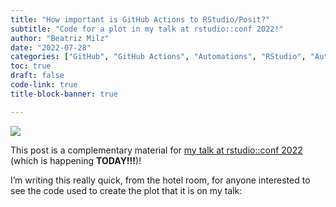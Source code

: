 ```yaml
---
title: "How important is GitHub Actions to RStudio/Posit?"
subtitle: "Code for a plot in my talk at rstudio::conf 2022!"
author: "Beatriz Milz"
date: "2022-07-28"
categories: ["GitHub", "GitHub Actions", "Automations", "RStudio", "Automations", "Automations", "Automations"]
toc: true
draft: false
code-link: true
title-block-banner: true

---
```



![](images/appleintel.png){fig-align="center"}

This post is a complementary material for [my talk at rstudio::conf 2022](https://beamilz.com/talks/en/2022-rstudio-conf/) (which is happening **TODAY!!!**)!

I'm writing this really quick, from the hotel room, for anyone interested to see the code used to create the plot that it is on my talk:



